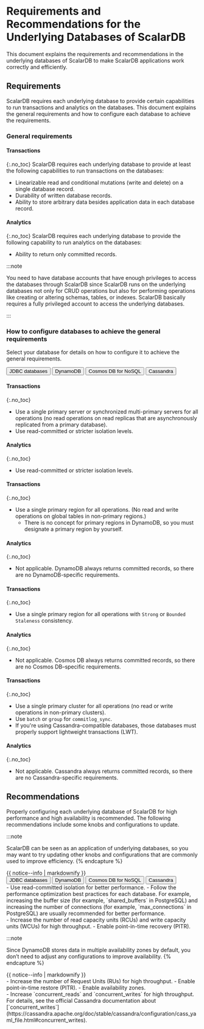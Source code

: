 # Requirements and Recommendations for the Underlying Databases of ScalarDB

This document explains the requirements and recommendations in the underlying databases of ScalarDB to make ScalarDB applications work correctly and efficiently.

## Requirements

ScalarDB requires each underlying database to provide certain capabilities to run transactions and analytics on the databases. This document explains the general requirements and how to configure each database to achieve the requirements.

### General requirements

#### Transactions
{:.no_toc}
ScalarDB requires each underlying database to provide at least the following capabilities to run transactions on the databases:

- Linearizable read and conditional mutations (write and delete) on a single database record.
- Durability of written database records.
- Ability to store arbitrary data besides application data in each database record.

#### Analytics
{:.no_toc}
ScalarDB requires each underlying database to provide the following capability to run analytics on the databases:

- Ability to return only committed records.

:::note

You need to have database accounts that have enough privileges to access the databases through ScalarDB since ScalarDB runs on the underlying databases not only for CRUD operations but also for performing operations like creating or altering schemas, tables, or indexes. ScalarDB basically requires a fully privileged account to access the underlying databases.

:::

### How to configure databases to achieve the general requirements

Select your database for details on how to configure it to achieve the general requirements.

<div id="tabset-1">
<div class="tab">
  <button class="tablinks" onclick="openTab(event, 'JDBC_databases', 'tabset-1')" id="defaultOpen-1">JDBC databases</button>
  <button class="tablinks" onclick="openTab(event, 'DynamoDB', 'tabset-1')">DynamoDB</button>
  <button class="tablinks" onclick="openTab(event, 'Cosmos_DB_for_NoSQL', 'tabset-1')">Cosmos DB for NoSQL</button>
  <button class="tablinks" onclick="openTab(event, 'Cassandra', 'tabset-1')">Cassandra</button>
</div>

<div id="JDBC_databases" class="tabcontent" markdown="1">

#### Transactions
{:.no_toc}
- Use a single primary server or synchronized multi-primary servers for all operations (no read operations on read replicas that are asynchronously replicated from a primary database).
- Use read-committed or stricter isolation levels.

#### Analytics
{:.no_toc}
- Use read-committed or stricter isolation levels.

</div>

<div id="DynamoDB" class="tabcontent" markdown="1">

#### Transactions
{:.no_toc}
- Use a single primary region for all operations. (No read and write operations on global tables in non-primary regions.)
  - There is no concept for primary regions in DynamoDB, so you must designate a primary region by yourself.

#### Analytics
{:.no_toc}
- Not applicable. DynamoDB always returns committed records, so there are no DynamoDB-specific requirements.

</div>

<div id="Cosmos_DB_for_NoSQL" class="tabcontent" markdown="1">

#### Transactions
{:.no_toc}
- Use a single primary region for all operations with `Strong` or `Bounded Staleness` consistency.

#### Analytics
{:.no_toc}
- Not applicable. Cosmos DB always returns committed records, so there are no Cosmos DB–specific requirements.

</div>

<div id="Cassandra" class="tabcontent" markdown="1">

#### Transactions
{:.no_toc}
- Use a single primary cluster for all operations (no read or write operations in non-primary clusters).
- Use `batch` or `group` for `commitlog_sync`.
- If you're using Cassandra-compatible databases, those databases must properly support lightweight transactions (LWT).

#### Analytics
{:.no_toc}
- Not applicable. Cassandra always returns committed records, so there are no Cassandra-specific requirements.

</div>
</div>

## Recommendations

Properly configuring each underlying database of ScalarDB for high performance and high availability is recommended. The following recommendations include some knobs and configurations to update.

:::note

ScalarDB can be seen as an application of underlying databases, so you may want to try updating other knobs and configurations that are commonly used to improve efficiency.
{% endcapture %}
<div class="notice--info">{{ notice--info | markdownify }}</div>

<div id="tabset-2">
<div class="tab">
  <button class="tablinks" onclick="openTab(event, 'JDBC_databases2', 'tabset-2')" id="defaultOpen-2">JDBC databases</button>
  <button class="tablinks" onclick="openTab(event, 'DynamoDB2', 'tabset-2')">DynamoDB</button>
  <button class="tablinks" onclick="openTab(event, 'Cosmos_DB_for_NoSQL2', 'tabset-2')">Cosmos DB for NoSQL</button>
  <button class="tablinks" onclick="openTab(event, 'Cassandra2', 'tabset-2')">Cassandra</button>
</div>

<div id="JDBC_databases2" class="tabcontent" markdown="1">
- Use read-committed isolation for better performance.
- Follow the performance optimization best practices for each database. For example, increasing the buffer size (for example, `shared_buffers` in PostgreSQL) and increasing the number of connections (for example, `max_connections` in PostgreSQL) are usually recommended for better performance.
</div>

<div id="DynamoDB2" class="tabcontent" markdown="1">
- Increase the number of read capacity units (RCUs) and write capacity units (WCUs) for high throughput.
- Enable point-in-time recovery (PITR).

:::note

Since DynamoDB stores data in multiple availability zones by default, you don’t need to adjust any configurations to improve availability.
{% endcapture %}
<div class="notice--info">{{ notice--info | markdownify }}</div>
</div>

<div id="Cosmos_DB_for_NoSQL2" class="tabcontent" markdown="1">
- Increase the number of Request Units (RUs) for high throughput.
- Enable point-in-time restore (PITR).
- Enable availability zones.
</div>

<div id="Cassandra2" class="tabcontent" markdown="1">
- Increase `concurrent_reads` and `concurrent_writes` for high throughput. For details, see the official Cassandra documentation about [`concurrent_writes`](https://cassandra.apache.org/doc/stable/cassandra/configuration/cass_yaml_file.html#concurrent_writes).
</div>
</div>
